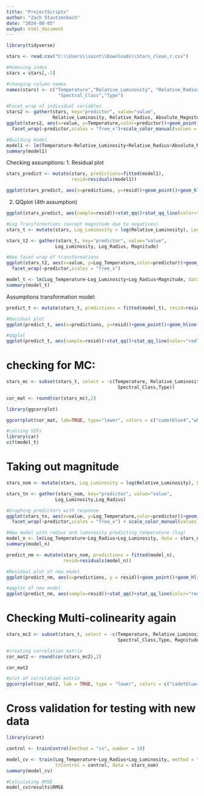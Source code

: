 ```yaml
---
title: "ProjectScripts"
author: "Zach Stautzenbach"
date: "2024-08-05"
output: html_document
---
```


```r
library(tidyverse)
```


```r
stars <- read.csv("C:\\Users\\saint\\Downloads\\Stars_clean_r.csv")
```

```r
#Removing index
stars = stars[,-1]
```

```r
#changing column names
names(stars) <- c("Temperature","Relative_Luminosity", "Relative_Radius", "Absolute_Magnitude","Color",
                   "Spectral_Class","Type")
```


```r
#Facet wrap of individual variables
stars2 <- gather(stars, key="predictor", value="value",
                 Relative_Luminosity, Relative_Radius, Absolute_Magnitude)
ggplot(stars2, aes(x=value, y=Temperature,color=predictor))+geom_point()+
  facet_wrap(~predictor,scales = "free_x")+scale_color_manual(values = c("Absolute_Magnitude" = "darkslateblue", "Relative_Luminosity" = "coral3", "Relative_Radius" = "cadetblue4"))+theme(legend.position = "none")
```



```r
#Building model
model1 <- lm(Temperature~Relative_Luminosity+Relative_Radius+Absolute_Magnitude, data = stars)
summary(model1)
```
Checking assumptions:
1. Residual plot
```r
stars_predict <- mutate(stars, predictions=fitted(model1),
                        resid=residuals(model1))
```

```r
ggplot(stars_predict, aes(x=predictions, y=resid))+geom_point()+geom_hline(yintercept=0, color = "red")
```
2. QQplot (4th assumption)
```r
ggplot(stars_predict, aes(sample=resid))+stat_qq()+stat_qq_line(color="red")
```


```r
#Log Transformations (except magnitude due to negatives)
stars_t <- mutate(stars, Log_Luminosity = log(Relative_Luminosity), Log_Temperature = log(Temperature), Log_Radius = log(Relative_Radius), Magnitude = Absolute_Magnitude)
```


```r
stars_t2 <- gather(stars_t, key="predictor", value="value",
                  Log_Luminosity, Log_Radius, Magnitude)
```


```r
#New facet wrap of transformations
ggplot(stars_t2, aes(x=value, y=Log_Temperature,color=predictor))+geom_point()+
  facet_wrap(~predictor,scales = "free_x")
```


```r
model_t <- lm(Log_Temperature~Log_Luminosity+Log_Radius+Magnitude, data = stars_t)
summary(model_t)
```

Assumptions transformation model:
```r
predict_t <- mutate(stars_t, predictions = fitted(model_t), resid=residuals(model_t))
```


```r
#Residual plot
ggplot(predict_t, aes(x=predictions, y=resid))+geom_point()+geom_hline(yintercept=0, color = "red")
```

```r
#qqplot
ggplot(predict_t, aes(sample=resid))+stat_qq()+stat_qq_line(color="red")
```

# checking for MC:
```r
stars_mc <- subset(stars_t, select = -c(Temperature, Relative_Luminosity, Relative_Radius, Absolute_Magnitude, Color,
                                         Spectral_Class,Type))
```

```r
cor_mat <- round(cor(stars_mc),2)
```

```r
library(ggcorrplot)
```

```r
ggcorrplot(cor_mat, lab=TRUE, type="lower", colors = c("cadetblue4","white","coral4"))
```

```r
#calcing VIFs
library(car)
vif(model_t)
```

# Taking out magnitude

```r
stars_nom <- mutate(stars, Log_Luminosity = log(Relative_Luminosity), Log_Temperature = log(Temperature), Log_Radius = log(Relative_Radius))
```


```r
stars_tn <- gather(stars_nom, key="predictor", value="value",
                  Log_Luminosity,Log_Radius)
```

```r
#Graphing predictors with response
ggplot(stars_tn, aes(x=value, y=Log_Temperature,color=predictor))+geom_point()+
  facet_wrap(~predictor,scales = "free_x") + scale_color_manual(values = c("Log_Luminosity" = "coral3", "Log_Radius" = "cadetblue4")) + theme(legend.position = "none")
```


```r
#New model with radius and luminosity predicting temperature (log)
model_n <- lm(Log_Temperature~Log_Radius+Log_Luminosity, data = stars_nom)
summary(model_n)
```


```r
predict_nm <- mutate(stars_nom, predictions = fitted(model_n),
                     resid=residuals(model_n))
```

```r
#Residual plot of new model
ggplot(predict_nm, aes(x=predictions, y = resid))+geom_point()+geom_hline(yintercept=0,color="red")
```

```r
#qqplot of new model
ggplot(predict_nm, aes(sample=resid))+stat_qq()+stat_qq_line(color="red")
```
# Checking Multi-colinearity again
```r
stars_mc2 <- subset(stars_t, select = -c(Temperature, Relative_Luminosity, Relative_Radius, Absolute_Magnitude, Color,
                                         Spectral_Class,Type, Magnitude))
```

```r
#creating correlation matrix
cor_mat2 <- round(cor(stars_mc2),2)
```

```r
cor_mat2
```


```r
#plot of correlation matrix
ggcorrplot(cor_mat2, lab = TRUE, type = "lower", colors = c("cadetblue4","white","coral4"))
```

# Cross validation for testing with new data
```r
library(caret)
```

```r
control <- trainControl(method = "cv", number = 10)
```

```r
model_cv <- train(Log_Temperature~Log_Radius+Log_Luminosity, method = "lm",
                  trControl = control, data = stars_nom)
summary(model_cv)
```

```r
#Calculating RMSE
model_cv$results$RMSE
```

